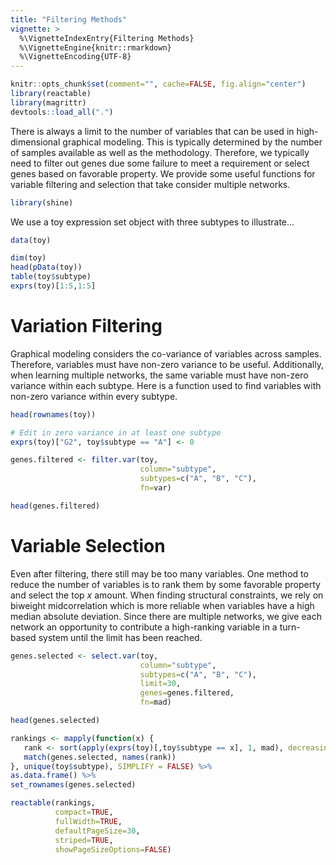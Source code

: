 ```yaml
---
title: "Filtering Methods"
vignette: >
  %\VignetteIndexEntry{Filtering Methods}
  %\VignetteEngine{knitr::rmarkdown}
  %\VignetteEncoding{UTF-8}
---
```


```r
knitr::opts_chunk$set(comment="", cache=FALSE, fig.align="center")
library(reactable)
library(magrittr)
devtools::load_all(".")
```

There is always a limit to the number of variables that can be used in high-dimensional graphical modeling. This is typically determined by the number of samples available as well as the methodology. Therefore, we typically need to filter out genes due some failure to meet a requirement or select genes based on favorable property. We provide some useful functions for variable filtering and selection that take consider multiple networks.

```r
library(shine)
```

We use a toy expression set object with three subtypes to illustrate...

```r
data(toy)
```

```r
dim(toy)
head(pData(toy))
table(toy$subtype)
exprs(toy)[1:5,1:5]
```

# Variation Filtering

Graphical modeling considers the co-variance of variables across samples. Therefore, variables must have non-zero variance to be useful. Additionally, when learning multiple networks, the same variable must have non-zero variance within each subtype. Here is a function used to find variables with non-zero variance within every subtype.

```r
head(rownames(toy))

# Edit in zero variance in at least one subtype
exprs(toy)["G2", toy$subtype == "A"] <- 0

genes.filtered <- filter.var(toy, 
                             column="subtype", 
                             subtypes=c("A", "B", "C"), 
                             fn=var)

head(genes.filtered)
```

# Variable Selection

Even after filtering, there still may be too many variables. One method to reduce the number of variables is to rank them by some favorable property and select the top *x* amount. When finding structural constraints, we rely on biweight midcorrelation which is more reliable when variables have a high median absolute deviation. Since there are multiple networks, we give each network an opportunity to contribute a high-ranking variable in a turn-based system until the limit has been reached.

```r
genes.selected <- select.var(toy, 
                             column="subtype",
                             subtypes=c("A", "B", "C"), 
                             limit=30, 
                             genes=genes.filtered, 
                             fn=mad)

head(genes.selected)
```

```r
rankings <- mapply(function(x) {
   rank <- sort(apply(exprs(toy)[,toy$subtype == x], 1, mad), decreasing=TRUE)
   match(genes.selected, names(rank))
}, unique(toy$subtype), SIMPLIFY = FALSE) %>%
as.data.frame() %>%
set_rownames(genes.selected)
```

```r
reactable(rankings,
          compact=TRUE, 
          fullWidth=TRUE,
          defaultPageSize=30,
          striped=TRUE,
          showPageSizeOptions=FALSE)
```
